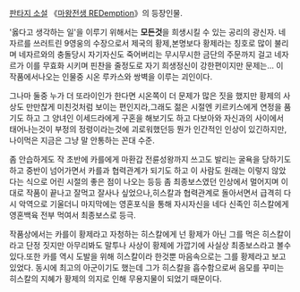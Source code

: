 [[판타지 소설]] 《[[마왕전생 REDemption]]》의 등장인물.

'옳다고 생각하는 일'을 이루기 위해서는 '''모든것'''을 희생시킬 수 있는 공리의 광신자.
네자르를 쓰러트린 9영웅의 수장으로서 제국의 황제,본명보다 황제라는 칭호로 많이 불리며 네자르와의 충돌당시 자기자신도 죽어버리는 무시무시한 금단의 주문까지 걸고 네자르가 이를 무효화 시키며 핀찬을 줄정도로 자기 희생정신이 강한편이지만 문제는… 이 작품에서나오는 인물중 시온 루카스와 쌍벽을 이루는 괴인이다. 

그나마 둘중 누가 더 또라이인가 한다면 시온쪽이 더 문제가 많은 짓을 했지만 황제의 사상도 만만찮게 미친것처럼 보이는 편인지라,그래도 젊은 시절엔 키르키스에게 연정을 품기도 하고 그 양녀인 이세드라에게 구혼을 해보기도 하고 다보아와 자신과의 사이에서 태어나는것이 부정의 정령이라는것에 괴로워했던등 뭔가 인간적인 인상이 있긴하지만,나이먹은 지금은 그냥 말 안통하는 꼰대 수준.

좀 안습하게도 작 초반에 카를에게 마환갑 전륜성왕까지 쓰고도 발리는 굴욕을 당하기도 하고 중반이 넘어가면서 카를과 협력관계가 되기도 하고 이 사람도 원래는 이렇지 않았다는 식으로 어린 시절의 좋은 점이 나오는 등등 좀 최종보스였던 인상에서 멀어지며 이대로 작품이 끝나고 잘먹고 잘사나 싶었으나,히스칼과 협력관계로 돌아서면서 급격히 다시 악역으로 기울더니 마지막에는 영혼포식을 통해 자시자신을 네다 신족인 히스칼에게 영혼백육 전부 먹여서 최종보스로 등극.

작품상에서는 카를이 황제라고 자청하는 히스칼에게 넌 황제가 아닌 그를 먹은 히스칼이라고 단정 짓지만 아무리봐도 말투나 사상이 황제에 가깝기에 사실상 최종보스라고 볼수있다.또한 카를 역시 도발을 위해 히스칼이라 한것뿐 마음속으로는 그를 황제라고 보고있었다. 동시에 최고의 아군이기도 했는데 그가 히스칼을 흡수함으로써 음모를 꾸미는 히스칼의 지혜가 황제의 의지로 인해 무용지물이 되었기 때문이다.
